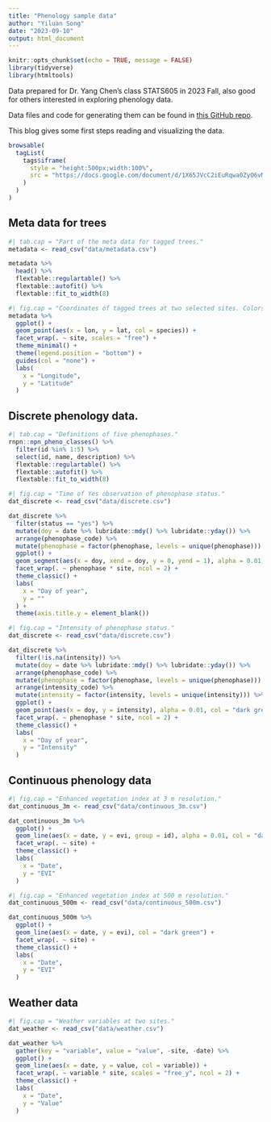 ```yaml
---
title: "Phenology sample data"
author: "Yiluan Song"
date: "2023-09-10"
output: html_document
---
```


```r
knitr::opts_chunk$set(echo = TRUE, message = FALSE)
library(tidyverse)
library(htmltools)
```

Data prepared for Dr. Yang Chen's class STATS605 in 2023 Fall, also good for others interested in exploring phenology data.

Data files and code for generating them can be found in [this GitHub repo](https://github.com/yiluansong/phenology-sample-data).

This blog gives some first steps reading and visualizing the data.

```r
browsable(
  tagList(
    tags$iframe(
      style = "height:500px;width:100%",
      src = "https://docs.google.com/document/d/1X65JVcC2iEuRqwa0ZyO6vMCJWHNo9WdxdO8EEEW4-RA/edit?usp=sharing"
    )
  )
)
```

## Meta data for trees
```r
#| tab.cap = "Part of the meta data for tagged trees."
metadata <- read_csv("data/metadata.csv")

metadata %>%
  head() %>%
  flextable::regulartable() %>%
  flextable::autofit() %>%
  flextable::fit_to_width(8)
```

```r
#| fig.cap = "Coordinates of tagged trees at two selected sites. Colors indicate species."
metadata %>%
  ggplot() +
  geom_point(aes(x = lon, y = lat, col = species)) +
  facet_wrap(. ~ site, scales = "free") +
  theme_minimal() +
  theme(legend.position = "bottom") +
  guides(col = "none") +
  labs(
    x = "Longitude",
    y = "Latitude"
  )
```

## Discrete phenology data. 
```r
#| tab.cap = "Definitions of five phenophases."
rnpn::npn_pheno_classes() %>%
  filter(id %in% 1:5) %>%
  select(id, name, description) %>%
  flextable::regulartable() %>%
  flextable::autofit() %>%
  flextable::fit_to_width(8)
```

```r
#| fig.cap = "Time of Yes observation of phenophase status."
dat_discrete <- read_csv("data/discrete.csv")

dat_discrete %>%
  filter(status == "yes") %>%
  mutate(doy = date %>% lubridate::mdy() %>% lubridate::yday()) %>%
  arrange(phenophase_code) %>%
  mutate(phenophase = factor(phenophase, levels = unique(phenophase))) %>%
  ggplot() +
  geom_segment(aes(x = doy, xend = doy, y = 0, yend = 1), alpha = 0.01, col = "dark green") +
  facet_wrap(. ~ phenophase * site, ncol = 2) +
  theme_classic() +
  labs(
    x = "Day of year",
    y = ""
  ) +
  theme(axis.title.y = element_blank())
```

```r
#| fig.cap = "Intensity of phenophase status."
dat_discrete <- read_csv("data/discrete.csv")

dat_discrete %>%
  filter(!is.na(intensity)) %>%
  mutate(doy = date %>% lubridate::mdy() %>% lubridate::yday()) %>%
  arrange(phenophase_code) %>%
  mutate(phenophase = factor(phenophase, levels = unique(phenophase))) %>%
  arrange(intensity_code) %>%
  mutate(intensity = factor(intensity, levels = unique(intensity))) %>%
  ggplot() +
  geom_point(aes(x = doy, y = intensity), alpha = 0.01, col = "dark green") +
  facet_wrap(. ~ phenophase * site, ncol = 2) +
  theme_classic() +
  labs(
    x = "Day of year",
    y = "Intensity"
  )
```

## Continuous phenology data
```r
#| fig.cap = "Enhanced vegetation index at 3 m resolution."
dat_continuous_3m <- read_csv("data/continuous_3m.csv")

dat_continuous_3m %>%
  ggplot() +
  geom_line(aes(x = date, y = evi, group = id), alpha = 0.01, col = "dark green") +
  facet_wrap(. ~ site) +
  theme_classic() +
  labs(
    x = "Date",
    y = "EVI"
  )
```

```r
#| fig.cap = "Enhanced vegetation index at 500 m resolution."
dat_continuous_500m <- read_csv("data/continuous_500m.csv")

dat_continuous_500m %>%
  ggplot() +
  geom_line(aes(x = date, y = evi), col = "dark green") +
  facet_wrap(. ~ site) +
  theme_classic() +
  labs(
    x = "Date",
    y = "EVI"
  )
```

## Weather data
```r
#| fig.cap = "Weather variables at two sites."
dat_weather <- read_csv("data/weather.csv")

dat_weather %>%
  gather(key = "variable", value = "value", -site, -date) %>%
  ggplot() +
  geom_line(aes(x = date, y = value, col = variable)) +
  facet_wrap(. ~ variable * site, scales = "free_y", ncol = 2) +
  theme_classic() +
  labs(
    x = "Date",
    y = "Value"
  )
```
